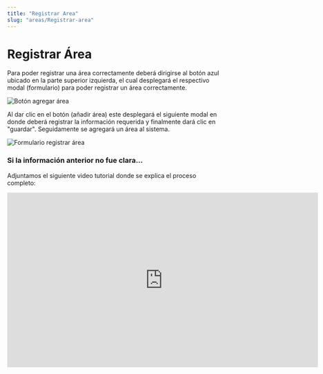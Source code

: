 ```yaml
---
title: "Registrar Area"
slug: "areas/Registrar-area"
---
```



# Registrar Área

Para poder registrar una área correctamente deberá dirigirse al botón azul ubicado
en la parte superior izquierda, el cual desplegará el respectivo modal (formulario)
para poder registrar un área correctamente.

<Image src={registraArea} alt="Botón agregar área" width={3148} height={2270} />

Al dar clic en el botón (añadir área) este desplegará el siguiente modal en donde deberá registrar la información requerida y finalmente dará clic en "guardar". Seguidamente se agregará un área al sistema.

<Image
  src={formularioregistraArea}
  alt="Formulario registrar área"
  width={3148}
  height={2270}
/>

### Si la información anterior no fue clara...

Adjuntamos el siguiente video tutorial donde se explica el proceso completo:

<div style={{ display: "flex", justifyContent: "center" }}>
  <iframe
    width="720"
    height="405"
    src="https://www.youtube.com/embed/a5fHoAx12DY"
    title="Tutorial"
    frameBorder="0"
    allow="accelerometer; autoplay; clipboard-write; encrypted-media; gyroscope; picture-in-picture"
    allowFullScreen
  ></iframe>
</div>
